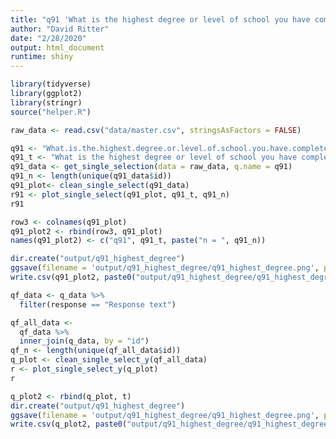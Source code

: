 ```yaml
---
title: "q91 'What is the highest degree or level of school you have completed? (If you're currently enrolled in school, please indicate the highest degree you have received.)'"
author: "David Ritter"
date: "2/28/2020"
output: html_document
runtime: shiny
---
```


```r
library(tidyverse)
library(ggplot2)
library(stringr)
source("helper.R")
```

```r
raw_data <- read.csv("data/master.csv", stringsAsFactors = FALSE)
```

```r
q91 <- "What.is.the.highest.degree.or.level.of.school.you.have.completed...If.you.re.currently.enrolled.in.school..please.indicate.the.highest.degree.you.haveÂ.received..Â."
q91_t <- "What is the highest degree or level of school you have completed? (If you're currently enrolled in school, please indicate the highest degree you have received.)"
q91_data <- get_single_selection(data = raw_data, q.name = q91)
q91_n <- length(unique(q91_data$id))
q91_plot<- clean_single_select(q91_data)
r91 <- plot_single_select(q91_plot, q91_t, q91_n)
r91
```

```r
row3 <- colnames(q91_plot)
q91_plot2 <- rbind(row3, q91_plot)
names(q91_plot2) <- c("q91", q91_t, paste("n = ", q91_n))
```

```r
dir.create("output/q91_highest_degree")
ggsave(filename = 'output/q91_highest_degree/q91_highest_degree.png', plot = r91, device = 'png')
write.csv(q91_plot2, paste0("output/q91_highest_degree/q91_highest_degree_", q91_n,".csv"), row.names=F)
```







```r
qf_data <- q_data %>%
  filter(response == "Response text")
```

```r
qf_all_data <- 
  qf_data %>%
  inner_join(q_data, by = "id")
qf_n <- length(unique(qf_all_data$id))
q_plot <- clean_single_select_y(qf_all_data)
r <- plot_single_select_y(q_plot)
r
```

```r
q_plot2 <- rbind(q_plot, t)
dir.create("output/q91_highest_degree")
ggsave(filename = 'output/q91_highest_degree/q91_highest_degree.png', plot = r, device = 'png')
write.csv(q_plot2, paste0("output/q91_highest_degree/q91_highest_degree_", qf_n,".csv"), row.names=F)
```